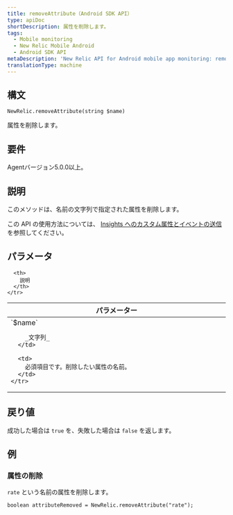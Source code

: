 ```yaml
---
title: removeAttribute（Android SDK API）
type: apiDoc
shortDescription: 属性を削除します。
tags:
  - Mobile monitoring
  - New Relic Mobile Android
  - Android SDK API
metaDescription: 'New Relic API for Android mobile app monitoring: remove a custom attribute.'
translationType: machine
---
```


## 構文

```
NewRelic.removeAttribute(string $name)
```

属性を削除します。

## 要件

Agentバージョン5.0.0以上。

## 説明

このメソッドは、名前の文字列で指定された属性を削除します。

この API の使用方法については、 [Insights へのカスタム属性とイベントの送信](/docs/mobile-monitoring/new-relic-mobile-android/install-configure/work-android-sdk-api#attributes-events-insights) を参照してください。

## パラメータ

<table>
  <thead>
    <tr>
      <th width="25%">
        パラメーター
      </th>

      <th>
        説明
      </th>
    </tr>
  </thead>

  <tbody>
    <tr>
      <td>
        `$name`

        _文字列_
      </td>

      <td>
        必須項目です。削除したい属性の名前。
      </td>
    </tr>
  </tbody>
</table>

## 戻り値

成功した場合は `true` を、失敗した場合は `false` を返します。

## 例

### 属性の削除

`rate` という名前の属性を削除します。

```
boolean attributeRemoved = NewRelic.removeAttribute("rate");
```
